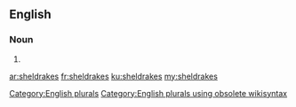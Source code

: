 ==English==

===Noun===
{{head|en}}

# {{plural of|sheldrake}}

[[Category:English plurals]][[Category:English plurals using obsolete wikisyntax]]

[[ar:sheldrakes]]
[[fr:sheldrakes]]
[[ku:sheldrakes]]
[[my:sheldrakes]]